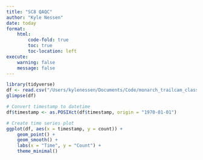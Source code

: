```yaml
---
title: "SC8 QAQC"
author: "Kyle Nessen"
date: today
format: 
    html:
        code-fold: true
        toc: true
        toc-location: left
execute:
    warning: false
    message: false
---
```


```r
library(tidyverse)
df <- read.csv("/Users/kylenessen/Documents/Code/monarch_trailcam_classifier/qaqc/SC8/counts.csv")
glimpse(df)
```

```r
# Convert timestamp to datetime
df$timestamp <- as.POSIXct(df$timestamp, origin = "1970-01-01")

# Create time series plot
ggplot(df, aes(x = timestamp, y = count)) +
    geom_point() +
    geom_smooth() +
    labs(x = "Time", y = "Count") +
    theme_minimal()
```